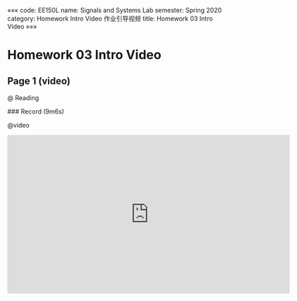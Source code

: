 «««
code: EE150L
name: Signals and Systems Lab
semester: Spring 2020
category: Homework Intro Video 作业引导视频
title: Homework 03 Intro Video
»»»

# Homework 03 Intro Video

## Page 1 (video)

@ Reading

<div class="markdown-body">
### Record (9m6s)
</div>

@video

<iframe src="https://watchsb.com/e/8ab6lej1j7tk.html" frameborder=0 marginwidth=0 marginheight=0 scrolling=no width=640 height=360 allowfullscreen></iframe>


